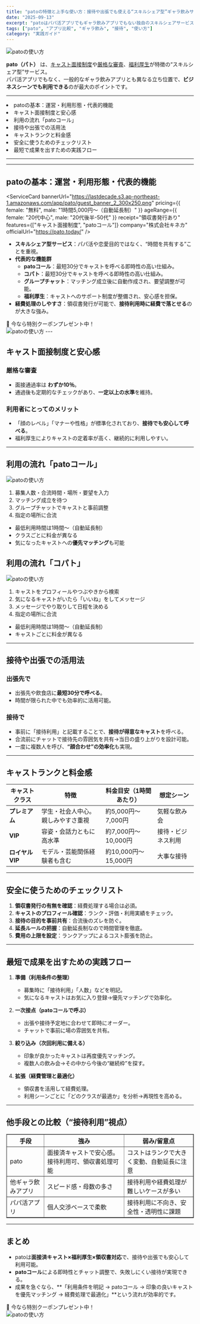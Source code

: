 ```yaml
---
title: "patoの特徴と上手な使い方：接待や出張でも使える“スキルシェア型”ギャラ飲みサービス"
date: "2025-09-13"
excerpt: "patoはパパ活アプリでもギャラ飲みアプリでもない独自のスキルシェアサービス。厳選キャストによる安心感、接待利用や経費処理のしやすさ、patoコールを中心とした使い方を整理しました。"
tags: ["pato", "アプリ比較", "ギャラ飲み", "接待", "使い方"]
category: "実践ガイド"
---
```


<img src="https://lastdecade.s3.ap-northeast-1.amazonaws.com/topic/topics18/LD_Topics18.png" alt="patoの使い方" className="rounded-xl border shadow-sm mt-3" />

**pato（パト）** は、<u>キャスト面接制度</u>や<u>厳格な審査</u>、<u>福利厚生</u>が特徴の“スキルシェア型”サービス。  
パパ活アプリでもなく、一般的なギャラ飲みアプリとも異なる立ち位置で、**ビジネスシーンでも利用できる**のが最大のポイントです。

---

<CalloutList color="orange">
  <li>patoの基本：運営・利用形態・代表的機能</li>
  <li>キャスト面接制度と安心感</li>
  <li>利用の流れ「patoコール」</li>
  <li>接待や出張での活用法</li>
  <li>キャストランクと料金感</li>
  <li>安全に使うためのチェックリスト</li>
  <li>最短で成果を出すための実践フロー</li>
</CalloutList>

---

<AppCompareTable accent="sky"/>

<InlineToc title="Contents" accent="cyan" scrollOffset={80} />

---

## patoの基本：運営・利用形態・代表的機能

<ServiceCard
      bannerUrl="https://lastdecade.s3.ap-northeast-1.amazonaws.com/app/pato/guest_banner_2_300x250.png"
      pricing={{ female: "無料", male: "1時間5,000円〜（自動延長制）" }}
      ageRange={{ female: "20代中心", male: "20代後半-50代" }}
      receipt="領収書発行あり"
      features={["キャスト面接制度", "patoコール"]}
      company="株式会社キネカ"
      officialUrl="https://pato.today/"
    />

- **スキルシェア型サービス**：パパ活や恋愛目的ではなく、“時間を共有する”ことを重視。  
- **代表的な機能群**  
  - **patoコール**：最短30分でキャストを呼べる即時性の高い仕組み。
  - **コパト**：最短30分でキャストを呼べる即時性の高い仕組み。  
  - **グループチャット**：マッチング成立後に自動作成され、要望調整が可能。  
  - **福利厚生**：キャストへのサポート制度が整備され、安心感を担保。  
- **経費処理のしやすさ**：領収書発行が可能で、**接待利用時に経費で落とせる**のが大きな強み。

<RelatedArticles slug="topics11" basePath="topics" />

<div className="text-lg font-bold text-pink-600 mb-2 animate-pulse text-center">
  🎁 今なら特別クーポンプレゼント中！
</div>
<Link href="https://pato.today/guest?t=oz380rN8PosHe9NelE5Bbc5zuac">
  <img src="https://lastdecade.s3.ap-northeast-1.amazonaws.com/app/pato/guest_banner_320x50.png" alt="patoの使い方" className="rounded-xl border shadow-sm mt-3 hover:opacity-50" />
</Link>
---

## キャスト面接制度と安心感

### 厳格な審査
- 面接通過率は **わずか10％**。  
- 通過後も定期的なチェックがあり、**一定以上の水準**を維持。  

### 利用者にとってのメリット
- 「顔のレベル」「マナーや性格」が標準化されており、**接待でも安心して呼べる**。  
- 福利厚生によりキャストの定着率が高く、継続的に利用しやすい。

---

## 利用の流れ「patoコール」

<img src="https://lastdecade.s3.ap-northeast-1.amazonaws.com/app/pato/step_call_step.png" alt="patoの使い方" className="rounded-xl border shadow-sm mt-3" />

1. 募集人数・合流時間・場所・要望を入力  
2. マッチング成立を待つ  
3. グループチャットでキャストと事前調整  
4. 指定の場所に合流  

- 最低利用時間は1時間〜（自動延長制）  
- クラスごとに料金が異なる  
- 気になったキャストへの**優先マッチング**も可能  

## 利用の流れ「コパト」

<img src="https://lastdecade.s3.ap-northeast-1.amazonaws.com/app/pato/step_kopato_step.png" alt="patoの使い方" className="rounded-xl border shadow-sm mt-3" />

1. キャストをプロフィールやつぶやきから検索
2. 気になるキャストがいたら「いいね」をしてメッセージ
3. メッセージでやり取りして日程を決める
4. 指定の場所に合流  

- 最低利用時間は1時間〜（自動延長制）  
- キャストごとに料金が異なる  

---

## 接待や出張での活用法

### 出張先で
- 出張先や飲食店に**最短30分で呼べる**。  
- 時間が限られた中でも効率的に活用可能。  

### 接待で
- 事前に「接待利用」と記載することで、**接待が得意なキャスト**を呼べる。  
- 合流前にチャットで接待先の雰囲気を共有→当日の盛り上がりを設計可能。  
- 一度に複数人を呼び、**“顔合わせ”の効率化**も実現。  

---

## キャストランクと料金感

| キャストクラス | 特徴 | 料金目安（1時間あたり） | 想定シーン |
|----------------|------|----------------------|------------|
| **プレミアム** | 学生・社会人中心。親しみやすさ重視 | 約5,000円〜7,000円 | 気軽な飲み会 |
| **VIP** | 容姿・会話力ともに高水準 | 約7,000円〜10,000円 | 接待・ビジネス利用 |
| **ロイヤルVIP** | モデル・芸能関係経験者も含む | 約10,000円〜15,000円 | 大事な接待 |

---

## 安全に使うためのチェックリスト

1. **領収書発行の有無を確認**：経費処理する場合は必須。  
2. **キャストのプロフィール確認**：ランク・評価・利用実績をチェック。  
3. **接待の目的を事前共有**：合流後のズレを防ぐ。  
4. **延長ルールの把握**：自動延長制なので時間管理を徹底。  
5. **費用の上限を設定**：ランクアップによるコスト膨張を防止。  

---

## 最短で成果を出すための実践フロー

1. **準備（利用条件の整理）**  
   - 募集時に「接待利用」「人数」などを明記。  
   - 気になるキャストはお気に入り登録→優先マッチングで効率化。  

2. **一次接点（patoコールで呼ぶ）**  
   - 出張や接待予定地に合わせて即時にオーダー。  
   - チャットで事前に場の雰囲気を共有。  

3. **絞り込み（次回利用に備える）**  
   - 印象が良かったキャストは再度優先マッチング。  
   - 複数人の飲み会→その中から今後の“継続枠”を探す。  

4. **拡張（経費管理と最適化）**  
   - 領収書を活用して経費処理。  
   - 利用シーンごとに「どのクラスが最適か」を分析→再現性を高める。  

---

## 他手段との比較（“接待利用”視点）

<table border="1" cellSpacing="0" cellPadding="6">
  <thead>
    <tr>
      <th>手段</th>
      <th>強み</th>
      <th>弱み/留意点</th>
    </tr>
  </thead>
  <tbody>
    <tr>
      <td>pato</td>
      <td>面接済キャストで安心感。接待利用可、領収書処理可能</td>
      <td>コストはランクで大きく変動、自動延長に注意</td>
    </tr>
    <tr>
      <td>他ギャラ飲みアプリ</td>
      <td>スピード感・母数の多さ</td>
      <td>接待利用や経費処理が難しいケースが多い</td>
    </tr>
    <tr>
      <td>パパ活アプリ</td>
      <td>個人交渉ベースで柔軟</td>
      <td>接待利用に不向き、安全性・透明性に課題</td>
    </tr>
  </tbody>
</table>

---

## まとめ

- patoは**面接済キャスト×福利厚生×領収書対応**で、接待や出張でも安心して利用可能。  
- **patoコール**による即時性とチャット調整で、失敗しにくい接待が実現できる。  
- 成果を急ぐなら、**「利用条件を明記 → patoコール → 印象の良いキャストを優先マッチング → 経費処理で最適化」**という流れが効率的です。

<div className="text-lg font-bold text-pink-600 mb-2 animate-pulse text-center">
  🎁 今なら特別クーポンプレゼント中！
</div>
<Link href="https://pato.today/guest?t=oz380rN8PosHe9NelE5Bbc5zuac">
  <img src="https://lastdecade.s3.ap-northeast-1.amazonaws.com/app/pato/guest_banner_320x50.png" alt="patoの使い方" className="rounded-xl border shadow-sm mt-3 hover:opacity-50" />
</Link>
